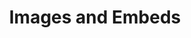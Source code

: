 ---
title: "Images and Embeds"
description: "Add image, video, and other HTML elements"
icon: "image"
---